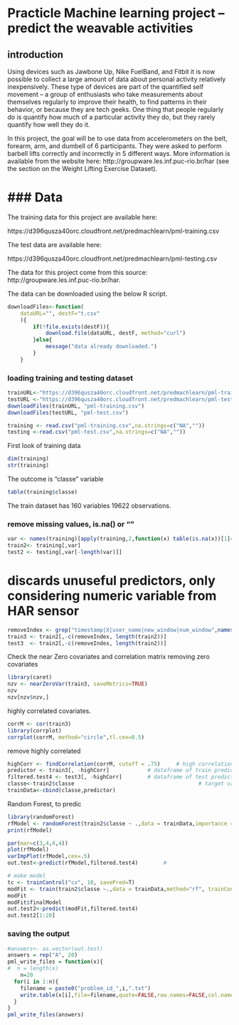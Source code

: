 
Practicle Machine learning project -- predict the weavable activities
====================================

## introduction
Using devices such as Jawbone Up, Nike FuelBand, and Fitbit it is now possible
to collect a large amount of data about personal activity relatively inexpensively.
These type of devices are part of the quantified self movement – a group of
enthusiasts who take measurements about themselves regularly to improve their
health, to find patterns in their behavior, or because they are tech geeks.
One thing that people regularly do is quantify how much of a particular activity
they do, but they rarely quantify how well they do it.

In this project, the goal will be to use data from accelerometers on the belt, forearm, arm, and dumbell of 6 participants. They were asked to perform barbell lifts correctly and incorrectly in 5 different ways. More information is available from the website
here: http://groupware.les.inf.puc-rio.br/har
(see the section on the Weight Lifting Exercise Dataset). 


### Data
==========================================================
The training data for this project are available here: 

https://d396qusza40orc.cloudfront.net/predmachlearn/pml-training.csv

The test data are available here: 

https://d396qusza40orc.cloudfront.net/predmachlearn/pml-testing.csv

The data for this project come from this source: http://groupware.les.inf.puc-rio.br/har. 

The data can be downloaded using the below R script.
```r
downloadFiles<-function(
    dataURL="", destF="t.csv"
    ){
        if(!file.exists(destF)){
            download.file(dataURL, destF, method="curl")
        }else{
            message("data already downloaded.")
        }
    }
```

### loading training and testing dataset
```r
trainURL<-"https://d396qusza40orc.cloudfront.net/predmachlearn/pml-training.csv"
testURL <-"https://d396qusza40orc.cloudfront.net/predmachlearn/pml-testing.csv"
downloadFiles(trainURL, "pml-training.csv")
downloadFiles(testURL, "pml-test.csv")

training <- read.csv("pml-training.csv",na.strings=c("NA",""))
testing <-read.csv("pml-test.csv",na.strings=c("NA",""))
```

First look of training data
```r
dim(training)
str(training)
```

The outcome is "classe" variable
```r
table(training$classe)
```
The train dataset has 160 variables 19622 observations.

### remove missing values, is.na() or ""
```r
var <- names(training)[apply(training,2,function(x) table(is.na(x))[1]==19622)]   
train2<- training[,var]
test2 <- testing[,var[-length(var)]]
```

# discards unuseful predictors, only considering numeric variable from HAR sensor
```r
removeIndex <- grep("timestamp|X|user_name|new_window|num_window",names(train2))
train3 <- train2[,-c(removeIndex, length(train2))]
test3  <- train2[,-c(removeIndex, length(train2))]
```


Check the near Zero covariates and correlation matrix
removing zero covariates
```r
library(caret)
nzv <- nearZeroVar(train3, saveMetrics=TRUE)
nzv
nzv[nzv$nzv,]
```

highly correlated covariates.
```r
corrM <- cor(train3)
library(corrplot)
corrplot(corrM, method="circle",tl.cex=0.5)
```

remove highly correlated
```r
highCorr <- findCorrelation(corrM, cutoff = .75)     # high correlation
predictor <- train3[, -highCorr]            # dataframe of train predictors
filtered.test4 <- test3[, -highCorr]        # dataframe of test predictors
classe<-train2$classe                                       # target variable
trainData<-cbind(classe,predictor)    
```

Random Forest, to predic
```r
library(randomForest)
rfModel <- randomForest(train2$classe ~ .,data = trainData,importance = TRUE,ntrees = 500)
print(rfModel)

par(mar=c(3,4,4,4))                               
plot(rfModel)  
varImpPlot(rfModel,cex=.5)  
out.test<-predict(rfModel,filtered.test4)        #
```

```r
# make model
tc <- trainControl("cv", 10, savePred=T)
modFit <- train(train2$classe ~.,data = trainData,method="rf", trainControl=tc)
modFit
modFit$finalModel
out.test2<-predict(modFit,filtered.test4)   
out.test2[1:20]
```

### saving the output
```r
#answers<- as.vector(out.test)
answers = rep("A", 20)
pml_write_files = function(x){
#  n = length(x)
    n=20
  for(i in 1:n){
    filename = paste0("problem_id_",i,".txt")
    write.table(x[i],file=filename,quote=FALSE,row.names=FALSE,col.names=FALSE)
  }
}
pml_write_files(answers)
```


